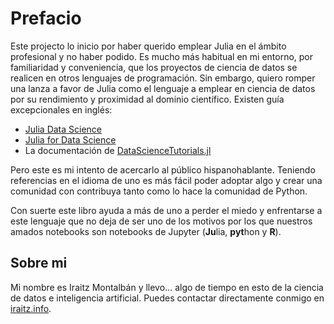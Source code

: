 # Prefacio {.unnumbered}

Este projecto lo inicio por haber querido emplear Julia en el ámbito profesional y no haber podido. Es mucho más habitual en mi entorno, por familiaridad y conveniencia, que los proyectos de ciencia de datos se realicen en otros lenguajes de programación. Sin embargo, quiero romper una lanza a favor de Julia como el lenguaje a emplear en ciencia de datos por su rendimiento y proximidad al dominio científico. Existen guía excepcionales en inglés:

* [Julia Data Science](https://juliadatascience.io/)
* [Julia for Data Science](https://www.juliafordatascience.com/)
* La documentación de [DataScienceTutorials.jl](https://juliaai.github.io/DataScienceTutorials.jl/)

Pero este es mi intento de acercarlo al público hispanohablante. Teniendo referencias en el idioma de uno es más fácil poder adoptar algo y crear una comunidad con contribuya tanto como lo hace la comunidad de Python.

Con suerte este libro ayuda a más de uno a perder el miedo y enfrentarse a este lenguaje que no deja de ser uno de los motivos por los que nuestros amados notebooks son notebooks de Jupyter (**Ju**lia, **pyt**hon y **R**).

## Sobre mi

Mi nombre es Iraitz Montalbán y llevo... algo de tiempo en esto de la ciencia de datos e inteligencia artificial. Puedes contactar directamente conmigo en [iraitz.info](https://iraitz.info/).

